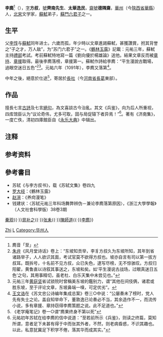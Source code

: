 '''李廌'''<ref group="注">廌音「至」</ref>（{{bd|1059年||1109年|}}），[[表字|字]]'''方叔'''，[[號|號]]'''齊南先生'''、'''太華逸民'''，[[齋號|齋號]]'''德隅齋'''。[[華州_(華縣)|華州]]（今[[陝西省|陝西省]][[華縣|華縣]]）人，[[北宋|北宋]]文学家，[[蘇軾|蘇軾]]弟子，[[蘇門六君子|蘇門六君子]]之一。

== 生平 ==
父[[李惇|李惇]]与[[蘇軾|蘇軾]]同年进士。六歲而孤，年少時以文章進謁蘇軾，甚獲讚賞，拊其背誉之“子之才，万人敌”，为“苏门六君子”之一。《[[鶴林玉露|鶴林玉露]]》記載：元祐三年，蘇軾主持[[禮部|禮部]]考試。考前蘇軾特地寫一篇《劉向優於楊雄論》送他。結果文章反而被[[章持|章持]]、[[章援|章援]]取得。最後李廌落榜，章援第一。蘇軾作詩給李廌：“平生漫說古戰場，過眼空迷日五色”<ref>[[朱弁|朱弁]]《风月堂诗话》卷上：“东坡知贡举，李豸方叔久为东坡所知，其年到省诸路举子，人人欲识其面，考试官莫不欲得方叔也。坡亦自言有司以第一拔方叔耳。既拆号，十名前不见方叔，众已失色，逮写尽榜，无不惊骇叹。方叔归阳翟，黄鲁直以诗叙其事送之，东坡和矣。如‘平生漫说古战场，过眼真迷日五色’之句，其用事精切，虽老杜、白乐天集中未尝见也。”</ref><ref>元祐三年[[黄庭坚|黄庭坚]]省试锁院时曾稱美东坡的鑑别力，谓“其他在间伎俩，诸君或胜东坡，至于评论文章，东坡鼻端一嗅，可定优劣”。</ref>。元祐六年（1091年），李廌又落第<ref>[[王文诰|王文诰]]在《苏文忠公诗编年集成总案》卷三○中说：“公屡奏未了榜时，党人先有失士之论。盖自知举命下，董敦逸已论奏必不当，其余造作不一，而流传小说，多有章援、章持窃得李廌策题之说。此不足道也。”</ref>。

中年之後，絕意於仕途<ref>《老学庵笔记》卷一○谓“廌果终身不第以死”</ref>，寄居於[[長社|長社]]（今[[河南省|河南省]][[長葛|長葛]]東部）。

== 作品 ==
擅長七言[[古詩|古詩]]及七言[[絕句|絕句]]，為文喜談古今治亂。其文《兵鉴》，向为后人所重视，四库馆臣认为“议论奇伟，尤多可取，固与局促辕下者异焉！”<ref>元祐初年苏轼在给李廌的信中说道：“至若前所示《兵鉴》，则读之终篇，莫知所谓，意者足下未甚有得于中而张其外者，不然，则老病昏惑，不识其趣也。以此，私意犹冀足下积学不倦，落其华而成其实。”</ref>。著有《济南集》，一度亡佚，清初四庫館臣自《[[永乐大典|永乐大典]]》中辑出。

== 注释 ==
{{reflist|group="注"}}

== 参考资料 ==
{{reflist}}

== 參考書目 ==
* 苏轼《与李方叔书》，载《苏轼文集》卷四九
* [[罗大经|罗大经]]：《鶴林玉露》
* [[赵溍|赵溍]]：《养疴漫笔》
* 钱建状：〈苏轼元祐三年科场舞弊辨伪－兼论李廌落第原因〉，《浙江大學學報》（人文社會科學版）38卷3期

{{并称|[[苏门六君子|苏门六君子]]|[[黃庭堅|黃庭堅]]{{·}}[[秦观|秦观]]{{·}}[[晁补之|晁补之]]{{·}}[[张耒|张耒]]{{·}}[[陳師道|陳師道]]{{·}}[[李廌|李廌]]}}

{{Authority control}}
{{DEFAULTSORT:Li李}}
[[Category:李姓|Zhi]]
[[Category:宋朝詩人|L]]
[[Category:华州人|Category:华州人]]